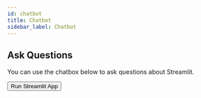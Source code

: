 ```yaml
---
id: chatbot
title: Chatbot
sidebar_label: Chatbot
---
```


## Ask Questions

You can use the chatbox below to ask questions about Streamlit.

<button id="runStreamlitAppBtn">Run Streamlit App</button>

<script>
document.getElementById("runStreamlitAppBtn").onclick = function() {
    // Execute code to run the Streamlit app on the server
    fetch('http://localhost:5000/run_streamlit_app').then(function(response) {
        return response.text();
    }).then(function(result) {
        console.log(result);
    });
};
</script>

